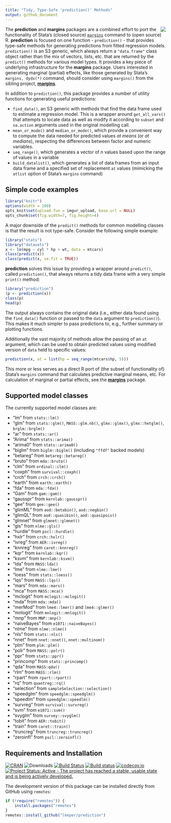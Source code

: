 ```yaml
---
title: "Tidy, Type-Safe 'prediction()' Methods"
output: github_document
---
```


<img src="man/figures/logo.png" align="right" />

The **prediction** and **margins** packages are a combined effort to port the functionality of Stata's (closed source) [`margins`](http://www.stata.com/help.cgi?margins) command to (open source) R. **prediction** is focused on one function - `prediction()` - that provides type-safe methods for generating predictions from fitted regression models. `prediction()` is an S3 generic, which always return a `"data.frame"` class object rather than the mix of vectors, lists, etc. that are returned by the `predict()` methods for various model types. It provides a key piece of underlying infrastructure for the **margins** package. Users interested in generating marginal (partial) effects, like those generated by Stata's `margins, dydx(*)` command, should consider using `margins()` from the sibling project, [**margins**](https://cran.r-project.org/package=margins).

In addition to `prediction()`, this package provides a number of utility functions for generating useful predictions:

 - `find_data()`, an S3 generic with methods that find the data frame used to estimate a regression model. This is a wrapper around `get_all_vars()` that attempts to locate data as well as modify it according to `subset` and `na.action` arguments used in the original modelling call.
 - `mean_or_mode()` and `median_or_mode()`, which provide a convenient way to compute the data needed for predicted values *at means* (or *at medians*), respecting the differences between factor and numeric variables.
 - `seq_range()`, which generates a vector of *n* values based upon the range of values in a variable
 - `build_datalist()`, which generates a list of data frames from an input data frame and a specified set of replacement `at` values (mimicking the `atlist` option of Stata's `margins` command)

## Simple code examples

```r
library("knitr")
options(width = 100)
opts_knit$set(upload.fun = imgur_upload, base.url = NULL)
opts_chunk$set(fig.width=7, fig.height=4)
```

A major downside of the `predict()` methods for common modelling classes is that the result is not type-safe. Consider the following simple example:

```r
library("stats")
library("datasets")
x <- lm(mpg ~ cyl * hp + wt, data = mtcars)
class(predict(x))
class(predict(x, se.fit = TRUE))
```

**prediction** solves this issue by providing a wrapper around `predict()`, called `prediction()`, that always returns a tidy data frame with a very simple `print()` method:

```r
library("prediction")
(p <- prediction(x))
class(p)
head(p)
```

The output always contains the original data (i.e., either data found using the `find_data()` function or passed to the `data` argument to `prediction()`). This makes it much simpler to pass predictions to, e.g., further summary or plotting functions.

Additionally the vast majority of methods allow the passing of an `at` argument, which can be used to obtain predicted values using modified version of `data` held to specific values:

```r
prediction(x, at = list(hp = seq_range(mtcars$hp, 5)))
```

This more or less serves as a direct R port of (the subset of functionality of) Stata's `margins` command that calculates predictive marginal means, etc. For calculation of marginal or partial effects, see the [**margins**](https://cran.r-project.org/package=margins) package.

## Supported model classes

The currently supported model classes are:

 - "lm" from `stats::lm()`
 - "glm" from `stats::glm()`, `MASS::glm.nb()`, `glmx::glmx()`, `glmx::hetglm()`, `brglm::brglm()`
 - "ar" from `stats::ar()`
 - "Arima" from `stats::arima()`
 - "arima0" from `stats::arima0()`
 - "biglm" from `biglm::biglm()` (including `"ffdf"` backed models)
 - "betareg" from `betareg::betareg()`
 - "bruto" from `mda::bruto()`
 - "clm" from `ordinal::clm()`
 - "coxph" from `survival::coxph()`
 - "crch" from `crch::crch()`
 - "earth" from `earth::earth()`
 - "fda" from `mda::fda()`
 - "Gam" from `gam::gam()`
 - "gausspr" from `kernlab::gausspr()`
 - "gee" from `gee::gee()`
 - "glimML" from `aod::betabin()`, `aod::negbin()`
 - "glimQL" from `aod::quasibin()`, `aod::quasipois()`
 - "glmnet" from `glmnet::glmnet()`
 - "gls" from `nlme::gls()`
 - "hurdle" from `pscl::hurdle()`
 - "hxlr" from `crch::hxlr()`
 - "ivreg" from `AER::ivreg()`
 - "knnreg" from `caret::knnreg()`
 - "kqr" from `kernlab::kqr()`
 - "ksvm" from `kernlab::ksvm()`
 - "lda" from `MASS:lda()`
 - "lme" from `nlme::lme()`
 - "loess" from `stats::loess()`
 - "lqs" from `MASS::lqs()`
 - "mars" from `mda::mars()`
 - "mca" from `MASS::mca()`
 - "mclogit" from `mclogit::mclogit()`
 - "mda" from `mda::mda()`
 - "merMod" from `lme4::lmer()` and `lme4::glmer()`
 - "mnlogit" from `mnlogit::mnlogit()`
 - "mnp" from `MNP::mnp()`
 - "naiveBayes" from `e1071::naiveBayes()`
 - "nlme" from `nlme::nlme()`
 - "nls" from `stats::nls()`
 - "nnet" from `nnet::nnet()`, `nnet::multinom()`
 - "plm" from `plm::plm()`
 - "polr" from `MASS::polr()`
 - "ppr" from `stats::ppr()`
 - "princomp" from `stats::princomp()`
 - "qda" from `MASS:qda()`
 - "rlm" from `MASS::rlm()`
 - "rpart" from `rpart::rpart()`
 - "rq" from `quantreg::rq()`
 - "selection" from `sampleSelection::selection()`
 - "speedglm" from `speedglm::speedglm()`
 - "speedlm" from `speedglm::speedlm()`
 - "survreg" from `survival::survreg()`
 - "svm" from `e1071::svm()`
 - "svyglm" from `survey::svyglm()`
 - "tobit" from `AER::tobit()`
 - "train" from `caret::train()`
 - "truncreg" from `truncreg::truncreg()`
 - "zeroinfl" from `pscl::zeroinfl()`

## Requirements and Installation

[![CRAN](https://www.r-pkg.org/badges/version/prediction)](https://cran.r-project.org/package=prediction)
![Downloads](https://cranlogs.r-pkg.org/badges/prediction)
[![Build Status](https://travis-ci.org/leeper/prediction.svg?branch=master)](https://travis-ci.org/leeper/prediction)
[![Build status](https://ci.appveyor.com/api/projects/status/a4tebeoa98cq07gy/branch/master?svg=true)](https://ci.appveyor.com/project/leeper/prediction/branch/master)
[![codecov.io](https://codecov.io/github/leeper/prediction/coverage.svg?branch=master)](https://codecov.io/github/leeper/prediction?branch=master)
[![Project Status: Active - The project has reached a stable, usable state and is being actively developed.](http://www.repostatus.org/badges/latest/active.svg)](http://www.repostatus.org/#active)

The development version of this package can be installed directly from GitHub using `remotes`:

``` r
if (!require("remotes")) {
    install.packages("remotes")
}
remotes::install_github("leeper/prediction")
```
